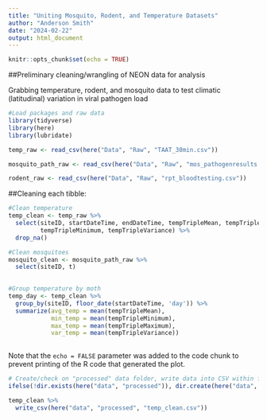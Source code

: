 ```yaml
---
title: "Uniting Mosquito, Rodent, and Temperature Datasets"
author: "Anderson Smith"
date: "2024-02-22"
output: html_document
---
```


```r
knitr::opts_chunk$set(echo = TRUE)
```

##Preliminary cleaning/wrangling of NEON data for analysis

Grabbing temperature, rodent, and mosquito data to test climatic (latitudinal)
variation in viral pathogen load

```r
#Load packages and raw data
library(tidyverse)
library(here)
library(lubridate)

temp_raw <- read_csv(here("Data", "Raw", "TAAT_30min.csv"))

mosquito_path_raw <- read_csv(here("Data", "Raw", "mos_pathogenresults.csv"))

rodent_raw <- read_csv(here("Data", "Raw", "rpt_bloodtesting.csv"))

```

##Cleaning each tibble:

```r
#Clean temperature 
temp_clean <- temp_raw %>% 
  select(siteID, startDateTime, endDateTime, tempTripleMean, tempTripleMaximum,
         tempTripleMinimum, tempTripleVariance) %>% 
  drop_na()

#Clean mosquitoes
mosquito_clean <- mosquito_path_raw %>% 
  select(siteID, t)
  
```

```r
#Group temperature by moth 
temp_day <- temp_clean %>% 
  group_by(siteID, floor_date(startDateTime, 'day')) %>% 
  summarize(avg_temp = mean(tempTripleMean), 
            min_temp = mean(tempTripleMinimum),
            max_temp = mean(tempTripleMaximum), 
            var_temp = mean(tempTripleVariance))
  
```
Note that the `echo = FALSE` parameter was added to the code chunk to prevent printing of the R code that generated the plot.
```r
# Create/check on "processed" data folder, write data into CSV within folder
ifelse(!dir.exists(here("data", "processed")), dir.create(here("data", "processed")), "Folder exists already")

temp_clean %>% 
  write_csv(here("data", "processed", "temp_clean.csv"))
```